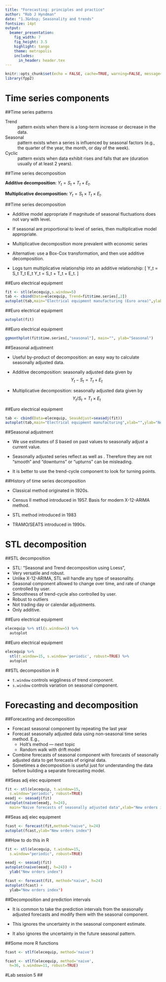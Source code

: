 ```yaml
---
title: "Forecasting: principles and practice"
author: "Rob J Hyndman"
date: "1.3&nbsp; Seasonality and trends"
fontsize: 14pt
output:
  beamer_presentation:
    fig_width: 7
    fig_height: 3.5
    highlight: tango
    theme: metropolis
    includes:
      in_header: header.tex
---
```


```r
knitr::opts_chunk$set(echo = FALSE, cache=TRUE, warning=FALSE, message=FALSE)
library(fpp2)
```


# Time series components

##Time series patterns

Trend
  : pattern exists when there is a long-term increase or decrease in the data.

Seasonal
  : pattern exists when a series is influenced by seasonal factors (e.g., the quarter of the year, the month, or day of the week).

Cyclic
  : pattern exists when data exhibit rises and falls that are \emph{not of fixed period} (duration usually of at least 2 years).


##Time series decomposition

\begin{block}{}\vspace*{-0.3cm}
\[ Y_t = f(S_t, T_t, E_t) \]
\end{block}
\begin{tabular}{@{}llp{8cm}@{}}
where & $Y_t=$ & data at period $t$ \\
      & $S_t=$ & seasonal component at period $t$ \\
      & $T_t=$ & trend-cycle component at period $t$\\
      & $E_t=$ & remainder (or irregular or error) component at period $t$
\end{tabular}
\pause
\vspace*{0.5cm}

**Additive decomposition**:
$Y_t = S_t + T_t + E_t.$
\pause

**Multiplicative decomposition:**
$Y_t = S_t \times T_t \times E_t.$



##Time series decomposition

* Additive model appropriate if magnitude of seasonal fluctuations does not vary with level.

* If seasonal are proportional to level of series, then multiplicative model appropriate.
* Multiplicative decomposition more prevalent with economic series

* Alternative: use a Box-Cox transformation, and then use additive decomposition.

* Logs turn multiplicative relationship into
an additive relationship:
\[\hspace*{-0.7cm}
Y_t = S_t \times T_t \times E_t \quad\Rightarrow\quad
\log Y_t = \log S_t + \log T_t + \log E_t.
\]



##Euro electrical equipment

```r
fit <- stl(elecequip,s.window=5)
tab <- cbind(Data=elecequip, Trend=fit$time.series[,2])
autoplot(tab,main="Electrical equipment manufacturing (Euro area)",ylab="New orders index",xlab="")
```

##Euro electrical equipment

```r
autoplot(fit)
```

##Euro electrical equipment

```r
ggmonthplot(fit$time.series[,"seasonal"], main="", ylab="Seasonal")
```


##Seasonal adjustment


* Useful by-product of decomposition:  an easy way to
calculate seasonally adjusted data.

* Additive decomposition: seasonally adjusted data given by
$$Y_t - S_t = T_t + E_t$$

* Multiplicative decomposition: seasonally adjusted data given by
$$Y_t / S_t = T_t \times E_t$$



##Euro electrical equipment

```r
tab <- cbind(Data=elecequip, SeasAdjust=seasadj(fit))
autoplot(tab,main="Electrical equipment manufacturing",xlab="",ylab="New orders index")
```


##Seasonal adjustment

* We use estimates of $S$ based on past values to seasonally  adjust
a current value.

* Seasonally adjusted  series reflect \textbf{remainders} as well as \textbf{trend}. Therefore they are not "smooth" and "downturns" or "upturns" can be misleading.

* It is better to use the trend-cycle component to look for turning
points.





##\normalsize History of time series decomposition


* Classical method originated in 1920s.

* Census II method introduced in 1957. Basis for modern X-12-ARIMA method.

* STL method introduced in 1983

* TRAMO/SEATS introduced in 1990s.







# STL decomposition

##STL decomposition

* STL: "Seasonal and Trend decomposition using Loess",
* Very versatile and robust.
* Unlike X-12-ARIMA, STL will handle any type of seasonality.
* Seasonal component allowed to change over time, and rate of change controlled by user.
* Smoothness of trend-cycle also controlled by user.
* Robust to outliers
* Not trading day or calendar adjustments.
* Only additive.


##Euro electrical equipment
\fontsize{12}{14}\sf

```r
elecequip %>% stl(s.window=5) %>%
  autoplot
```

##Euro electrical equipment
\fontsize{12}{14}\sf

```r
elecequip %>%
  stl(t.window=15, s.window='periodic', robust=TRUE) %>%
  autoplot
```

##STL decomposition in R

* `t.window` controls wiggliness of trend component.
* `s.window` controls variation on seasonal component.


# Forecasting and decomposition

##Forecasting and decomposition


* Forecast seasonal component by repeating the last year
* Forecast seasonally adjusted data using non-seasonal time series method. E.g.,
    - Holt's method --- next topic
    - Random walk with drift model
* Combine forecasts of seasonal component with forecasts of seasonally adjusted data to get forecasts of original data.
* Sometimes a decomposition is useful just for understanding the data before building a separate forecasting model.

##Seas adj elec equipment

```r
fit <- stl(elecequip, t.window=15,
  s.window="periodic", robust=TRUE)
eeadj <- seasadj(fit)
autoplot(naive(eeadj, h=24),
  main="Naive forecasts of seasonally adjusted data",xlab="New orders index")
```

##Seas adj elec equipment

```r
fcast <- forecast(fit,method="naive", h=24)
autoplot(fcast,ylab="New orders index")

```


##How to do this in R

```r
fit <- stl(elecequip, t.window=15,
  s.window="periodic", robust=TRUE)

eeadj <- seasadj(fit)
autoplot(naive(eeadj, h=24)) +
  ylab("New orders index")

fcast <- forecast(fit, method="naive", h=24)
autoplot(fcast) +
  ylab="New orders index")
```


##\normalsize Decomposition and prediction intervals


* It is common to take the prediction intervals from the seasonally adjusted forecasts and modify them with the seasonal component.

* This ignores the uncertainty in the seasonal component estimate.

* It also ignores the uncertainty in the future seasonal pattern.



##Some more R functions

```r
fcast <- stlf(elecequip, method='naive')

fcast <- stlf(elecequip, method='naive',
  h=36, s.window=11, robust=TRUE)

```

#Lab session 5
##

\fontsize{48}{60}\sf\centering
\textbf{Lab Session 5 }

